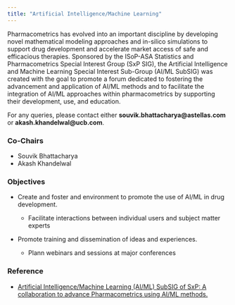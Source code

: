 ```yaml
---
title: "Artificial Intelligence/Machine Learning"
---
```


Pharmacometrics has evolved into an important discipline by developing novel 
mathematical modeling approaches and in-silico simulations to support drug 
development and accelerate market access of safe and efficacious therapies. 
Sponsored by the ISoP-ASA Statistics and Pharmacometrics Special Interest Group 
(SxP SIG), the Artificial Intelligence and Machine Learning Special Interest 
Sub-Group (AI/ML SubSIG) was created with the goal to promote a forum dedicated 
to fostering the advancement and application of AI/ML methods and to facilitate 
the integration of AI/ML approaches within pharmacometrics by supporting their 
development, use, and education.

For any queries, please contact either **souvik.bhattacharya\@astellas.com** or 
**akash.khandelwal\@ucb.com**. 

### Co-Chairs

-   Souvik Bhattacharya
-   Akash Khandelwal 

### Objectives

-   Create and foster and environment to promote the use of AI/ML in drug development.

    -   Facilitate interactions between individual users and subject matter experts

-   Promote training and dissemination of ideas and experiences.

    -   Plann webinars and sessions at major conferences

### Reference

- [Artificial Intelligence/Machine Learning (AI/ML) SubSIG of SxP: A collaboration to advance Pharmacometrics using AI/ML methods.](https://www.page-meeting.org/default.asp?abstract=11026){target="_blank"}

